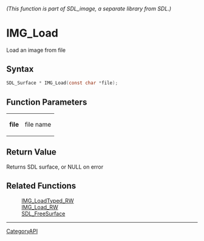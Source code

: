 ====== (This function is part of SDL_image, a separate library from SDL.) ======
= IMG_Load =

Load an image from file 

== Syntax ==

<syntaxhighlight lang='c'>
SDL_Surface * IMG_Load(const char *file);
</syntaxhighlight>

== Function Parameters ==

{|
|'''file'''
|file name
|}

== Return Value ==

Returns SDL surface, or NULL on error

== Related Functions ==

:[[IMG_LoadTyped_RW]]
:[[IMG_Load_RW]]
:[[SDL_FreeSurface]]

----
[[CategoryAPI]]


